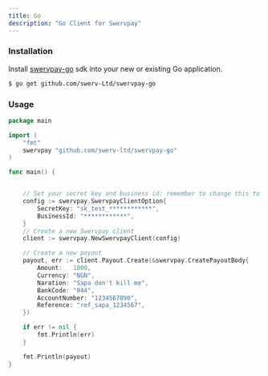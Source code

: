 ```yaml
---
title: Go
description: "Go Client for Swervpay"
---
```


### Installation

Install [swervpay-go](https://github.com/Swerv-Ltd/swervpay-go) sdk into your new or existing Go application.

```bash Shell
$ go get github.com/swerv-Ltd/swervpay-go
```

### Usage

```go Go
package main

import (
    "fmt"
    swervpay "github.com/swerv-ltd/swervpay-go"
)

func main() {


    // Set your secret key and business id: remember to change this to your live secret key in production
    config := swervpay.SwervpayClientOption{
        SecretKey: "sk_test_************",
        BusinessId: "************",
    }
    // Create a new Swervpay client
    client := swervpay.NewSwervpayClient(config)

    // Create a new payout
    payout, err := client.Payout.Create(&swervpay.CreatePayoutBody{
        Amount:   1000,
        Currency: "NGN",
        Naration: "Sapa don't kill me",
        BankCode: "044",
        AccountNumber: "1234567890",
        Reference: "ref_sapa_1234567",
    })

    if err != nil {
        fmt.Println(err)
    }

    fmt.Println(payout)
}
```